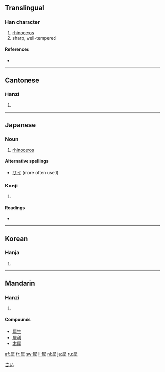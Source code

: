 ==Translingual==

===Han character===
{{Han char|rn=93|rad=牛|as=08|sn=12|four=7725<sub>1</sub>|canj=尸水竹手 (SEHQ)}}

# [[rhinoceros]]
# sharp, well-tempered

====References====
* {{Han ref|kx=0701.140|dkj=20045|dj=1114.230|hdz=31815.010|uh=7280|ud=29312|bh=B552|bd=46418}}

----

==Cantonese==

===Hanzi===
{{yue-hanzi|jyut=|y=sai1}}

# {{defn|Cantonese}}

----

==Japanese==

===Noun===
{{ja-noun|k|hira=さい|rom=sai}}

# [[rhinoceros]]

====Alternative spellings====
* [[サイ]] (more often used)

===Kanji===
{{ja-kanji|grade=|rs=牛08}}

# {{defn|Japanese}}

====Readings====
* {{ja-readings|on=[[さい]] (sai), [[せい]] (sei)|kun=[[かたい]] (katai), [[するどい]] (surudoi)}}

[[Category:ja:Mammals|さい]]

----

==Korean==

===Hanja===
{{ko-hanja|hangeul=서|eumhun=|rv=seo|mr=sŏ|y=se}}

# {{defn|Korean}}

----

==Mandarin==

===Hanzi===
{{cmn-hanzi|pin=[[xī]] ([[xi1]])|wg=hsi<sup>1</sup>}}

# {{defn|Mandarin}}

====Compounds====
* [[犀牛]]
* [[犀利]]
* [[木犀]]

[[af:犀]]
[[fr:犀]]
[[sw:犀]]
[[li:犀]]
[[nl:犀]]
[[ja:犀]]
[[ru:犀]]
